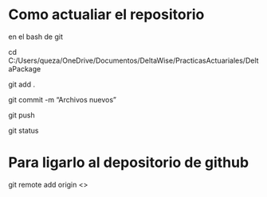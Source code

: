# Como actualiar el repositorio
  en el bash de git 


cd  C:/Users/queza/OneDrive/Documentos/DeltaWise/PracticasActuariales/DeltaPackage

git add .

git commit -m "Archivos nuevos"

git push

git status

# Para ligarlo al depositorio de github
git remote add origin <<Liga de Hithub>>

